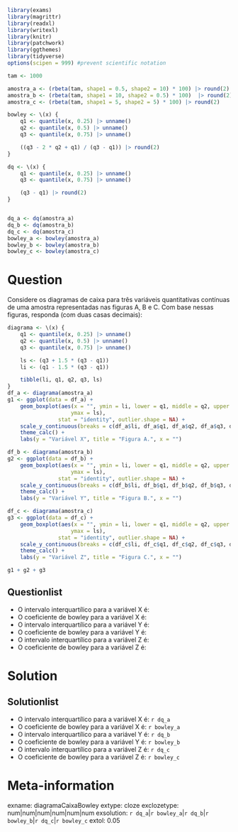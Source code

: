 ```r
library(exams)
library(magrittr)
library(readxl)
library(writexl)
library(knitr)
library(patchwork)
library(ggthemes)
library(tidyverse)
options(scipen = 999) #prevent scientific notation

tam <- 1000

amostra_a <- (rbeta(tam, shape1 = 0.5, shape2 = 10) * 100) |> round(2)
amostra_b <- (rbeta(tam, shape1 = 10, shape2 = 0.5) * 100)  |> round(2)
amostra_c <- (rbeta(tam, shape1 = 5, shape2 = 5) * 100) |> round(2)

bowley <- \(x) {
    q1 <- quantile(x, 0.25) |> unname()
    q2 <- quantile(x, 0.5) |> unname()
    q3 <- quantile(x, 0.75) |> unname()

    ((q3 - 2 * q2 + q1) / (q3 - q1)) |> round(2)
}

dq <- \(x) {
    q1 <- quantile(x, 0.25) |> unname()
    q3 <- quantile(x, 0.75) |> unname()

    (q3 - q1) |> round(2)
}


dq_a <- dq(amostra_a)
dq_b <- dq(amostra_b)
dq_c <- dq(amostra_c)
bowley_a <- bowley(amostra_a)
bowley_b <- bowley(amostra_b)
bowley_c <- bowley(amostra_c)

```

Question
========

Considere os diagramas de caixa para três variáveis quantitativas contínuas de uma amostra representadas nas figuras A, B e C. Com base nessas figuras, responda (com duas casas decimais):

```r
diagrama <- \(x) {
    q1 <- quantile(x, 0.25) |> unname()
    q2 <- quantile(x, 0.5) |> unname()
    q3 <- quantile(x, 0.75) |> unname()

    ls <- (q3 + 1.5 * (q3 - q1))
    li <- (q1 - 1.5 * (q3 - q1))

    tibble(li, q1, q2, q3, ls)
}
df_a <- diagrama(amostra_a)
g1 <- ggplot(data = df_a) +
    geom_boxplot(aes(x = "", ymin = li, lower = q1, middle = q2, upper = q3,
                    ymax = ls),
                stat = "identity", outlier.shape = NA) +
    scale_y_continuous(breaks = c(df_a$li, df_a$q1, df_a$q2, df_a$q3, df_a$ls)) +
    theme_calc() +
    labs(y = "Variável X", title = "Figura A.", x = "")

df_b <- diagrama(amostra_b)
g2 <- ggplot(data = df_b) +
    geom_boxplot(aes(x = "", ymin = li, lower = q1, middle = q2, upper = q3,
                    ymax = ls),
                stat = "identity", outlier.shape = NA) +
    scale_y_continuous(breaks = c(df_b$li, df_b$q1, df_b$q2, df_b$q3, df_b$ls)) +
    theme_calc() +
    labs(y = "Variável Y", title = "Figura B.", x = "")

df_c <- diagrama(amostra_c)
g3 <- ggplot(data = df_c) +
    geom_boxplot(aes(x = "", ymin = li, lower = q1, middle = q2, upper = q3,
                    ymax = ls),
                stat = "identity", outlier.shape = NA) +
    scale_y_continuous(breaks = c(df_c$li, df_c$q1, df_c$q2, df_c$q3, df_c$ls)) +
    theme_calc() +
    labs(y = "Variável Z", title = "Figura C.", x = "")

g1 + g2 + g3
```

Questionlist
------------

* O intervalo interquartílico para a variável X é: 
* O coeficiente de bowley para a variável X é: 
* O intervalo interquartílico para a variável Y é: 
* O coeficiente de bowley para a variável Y é: 
* O intervalo interquartílico para a variável Z é: 
* O coeficiente de bowley para a variável Z é: 

Solution
========
Solutionlist
------------
* O intervalo interquartílico para a variável X é: `r dq_a`
* O coeficiente de bowley para a variável X é: `r bowley_a`
* O intervalo interquartílico para a variável Y é: `r dq_b`
* O coeficiente de bowley para a variável Y é: `r bowley_b`
* O intervalo interquartílico para a variável Z é: `r dq_c`
* O coeficiente de bowley para a variável Z é: `r bowley_c`

Meta-information
================
exname: diagramaCaixaBowley
extype: cloze
exclozetype: num|num|num|num|num|num
exsolution: `r dq_a`|`r bowley_a`|`r dq_b`|`r bowley_b`|`r dq_c`|`r bowley_c`
extol: 0.05
